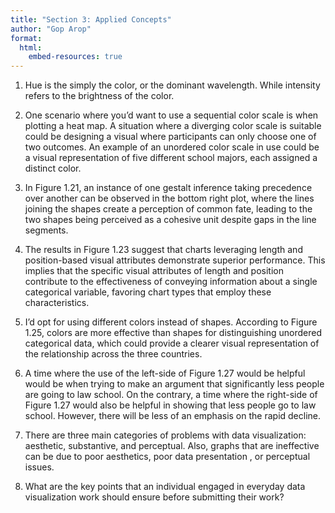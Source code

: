 ```yaml
---
title: "Section 3: Applied Concepts"
author: "Gop Arop"
format: 
  html:
    embed-resources: true
---
```


1. Hue is the simply the color, or the dominant wavelength. While intensity refers to the brightness of the color. 

2. One scenario where you'd want to use a sequential color scale is when plotting a heat map. A situation where a diverging color scale is suitable could be designing a visual where participants can only choose one of two outcomes. An example of an unordered color scale in use could be a visual representation of five different school majors, each assigned a distinct color.

3. In Figure 1.21, an instance of one gestalt inference taking precedence over another can be observed in the bottom right plot, where the lines joining the shapes create a perception of common fate, leading to the two shapes being perceived as a cohesive unit despite gaps in the line segments.

4. The results in Figure 1.23 suggest that charts leveraging length and position-based visual attributes demonstrate superior performance. This implies that the specific visual attributes of length and position contribute to the effectiveness of conveying information about a single categorical variable, favoring chart types that employ these characteristics.

5. I'd opt for using different colors instead of shapes. According to Figure 1.25, colors are more effective than shapes for distinguishing unordered categorical data, which could provide a clearer visual representation of the relationship across the three countries.

6. A time where the use of the left-side of Figure 1.27 would be helpful would be when trying to make an argument that significantly less people are going to law school. On the contrary, a time where the right-side of Figure 1.27 would also be helpful in showing that less people go to law school. However, there will be less of an emphasis on the rapid decline.

7. There are three main categories of problems with data visualization: aesthetic, substantive, and perceptual. Also, graphs that are ineffective can be due to poor aesthetics, poor data presentation , or perceptual issues. 
 
8. What are the key points that an individual engaged in everyday data visualization work should ensure before submitting their work?
